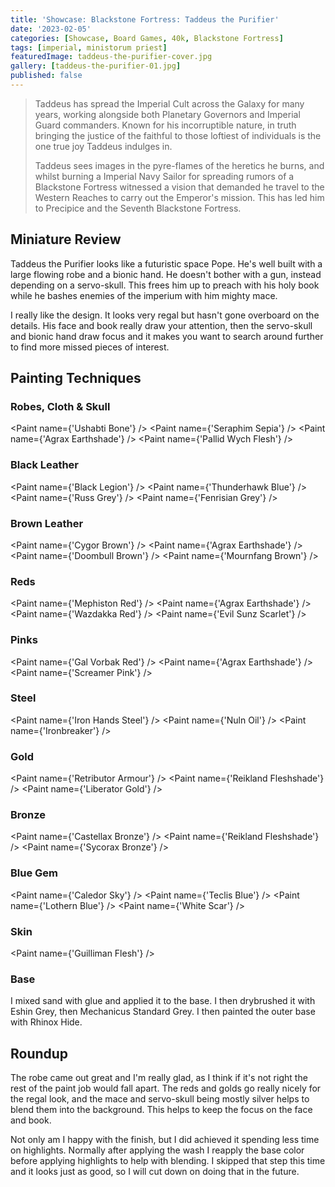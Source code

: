 ```yaml
---
title: 'Showcase: Blackstone Fortress: Taddeus the Purifier'
date: '2023-02-05'
categories: [Showcase, Board Games, 40k, Blackstone Fortress]
tags: [imperial, ministorum priest]
featuredImage: taddeus-the-purifier-cover.jpg
gallery: [taddeus-the-purifier-01.jpg]
published: false
---
```



> Taddeus has spread the Imperial Cult across the Galaxy for many years, working alongside both Planetary Governors and
> Imperial Guard commanders. Known for his incorruptible nature, in truth bringing the justice of the faithful to those
> loftiest of individuals is the one true joy Taddeus indulges in.
>
> Taddeus sees images in the pyre-flames of the heretics he burns, and whilst burning a Imperial Navy Sailor for
> spreading rumors of a Blackstone Fortress witnessed a vision that demanded he travel to the Western Reaches to carry
> out the Emperor's mission. This has led him to Precipice and the Seventh Blackstone Fortress.

## Miniature Review

Taddeus the Purifier looks like a futuristic space Pope. He's well built with a large flowing robe and a bionic hand.
He doesn't bother with a gun, instead depending on a servo-skull. This frees him up to preach with his holy book while
he bashes enemies of the imperium with him mighty mace.

I really like the design. It looks very regal but hasn't gone overboard on the details. His face and book really draw
your attention, then the servo-skull and bionic hand draw focus and it makes you want to search around further to find
more missed pieces of interest.

## Painting Techniques

### Robes, Cloth & Skull

<Paint name={'Ushabti Bone'} />
<Paint name={'Seraphim Sepia'} />
<Paint name={'Agrax Earthshade'} />
<Paint name={'Pallid Wych Flesh'} />

### Black Leather

<Paint name={'Black Legion'} />
<Paint name={'Thunderhawk Blue'} />
<Paint name={'Russ Grey'} />
<Paint name={'Fenrisian Grey'} />

### Brown Leather

<Paint name={'Cygor Brown'} />
<Paint name={'Agrax Earthshade'} />
<Paint name={'Doombull Brown'} />
<Paint name={'Mournfang Brown'} />

### Reds

<Paint name={'Mephiston Red'} />
<Paint name={'Agrax Earthshade'} />
<Paint name={'Wazdakka Red'} />
<Paint name={'Evil Sunz Scarlet'} />

### Pinks

<Paint name={'Gal Vorbak Red'} />
<Paint name={'Agrax Earthshade'} />
<Paint name={'Screamer Pink'} />

### Steel

<Paint name={'Iron Hands Steel'} />
<Paint name={'Nuln Oil'} />
<Paint name={'Ironbreaker'} />

### Gold

<Paint name={'Retributor Armour'} />
<Paint name={'Reikland Fleshshade'} />
<Paint name={'Liberator Gold'} />

### Bronze

<Paint name={'Castellax Bronze'} />
<Paint name={'Reikland Fleshshade'} />
<Paint name={'Sycorax Bronze'} />

### Blue Gem

<Paint name={'Caledor Sky'} />
<Paint name={'Teclis Blue'} />
<Paint name={'Lothern Blue'} />
<Paint name={'White Scar'} />

### Skin

<Paint name={'Guilliman Flesh'} />

### Base

I mixed sand with glue and applied it to the base. I then drybrushed it with Eshin Grey, then Mechanicus Standard Grey.
I then painted the outer base with Rhinox Hide.

## Roundup

The robe came out great and I'm really glad, as I think if it's not right the rest of the paint job would fall apart.
The reds and golds go really nicely for the regal look, and the mace and servo-skull being mostly silver helps to
blend them into the background. This helps to keep the focus on the face and book.

Not only am I happy with the finish, but I did achieved it spending less time on highlights. Normally after applying
the wash I reapply the base color before applying highlights to help with blending. I skipped that step this time
and it looks just as good, so I will cut down on doing that in the future.
